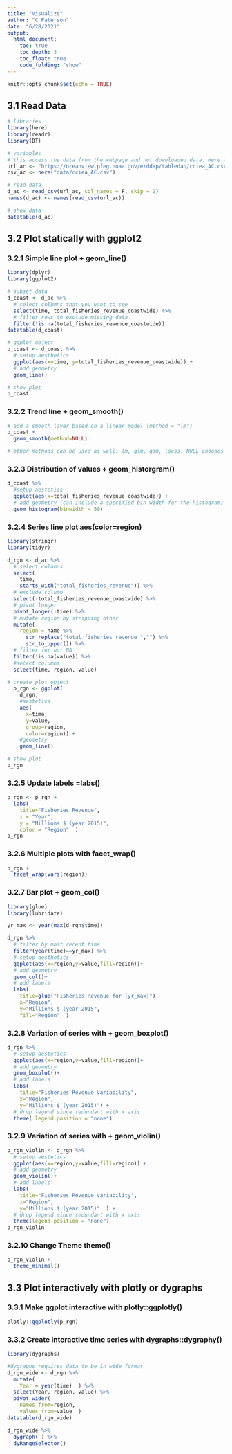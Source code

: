 ```yaml
---
title: "Visualize"
author: "C Paterson"
date: "6/28/2021"
output: 
  html_document: 
    toc: true
    toc_depth: 3
    toc_float: true
    code_folding: "show"
---
```


```r
knitr::opts_chunk$set(echo = TRUE)
```

## 3.1 Read Data

```r
# libraries
library(here)
library(readr)
library(DT)

# variables
# this access the data from the webpage and not downloaded data. Here also allows for searching for the file in the parent directories if not in the working directory
url_ac <- "https://oceanview.pfeg.noaa.gov/erddap/tabledap/cciea_AC.csv"
csv_ac <- here("data/cciea_AC.csv")

# read data
d_ac <- read_csv(url_ac, col_names = F, skip = 2)
names(d_ac) <- names(read_csv(url_ac))

# show data
datatable(d_ac)
```

## 3.2 Plot statically with ggplot2
### 3.2.1 Simple line plot + geom_line()

```r
library(dplyr)
library(ggplot2)

# subset data
d_coast <- d_ac %>%
  # select columns that you want to see
  select(time, total_fisheries_revenue_coastwide) %>%
  # filter rows to exclude missing data
  filter(!is.na(total_fisheries_revenue_coastwide))
datatable(d_coast)
```

```r
# ggplot object
p_coast <- d_coast %>%
  # setup aesthetics
  ggplot(aes(x=time, y=total_fisheries_revenue_coastwide)) +
  # add geometry
  geom_line()

# show plot
p_coast
```
### 3.2.2 Trend line + geom_smooth()
```r
# add a smooth layer based on a linear model (method = "lm")
p_coast +
  geom_smooth(method=NULL)

# other methods can be used as well: lm, glm, gam, loess. NULL chooses model based on largest group across all panels
```

### 3.2.3 Distribution of values + geom_historgram()
```r
d_coast %>%
  #setup aestetics
  ggplot(aes(x=total_fisheries_revenue_coastwide)) +
  # add geometry (can include a specified bin width for the histogram)
  geom_histogram(binwidth = 50)
```

### 3.2.4 Series line plot aes(color=region)
```r
library(stringr)
library(tidyr)

d_rgn <- d_ac %>%
  # select columns
  select(
    time,
    starts_with("total_fisheries_revenue")) %>%
  # exclude column
  select(-total_fisheries_revenue_coastwide) %>%
  # pivot longer
  pivot_longer(-time) %>%
  # mutate region by stripping other
  mutate(
    region = name %>%
      str_replace("total_fisheries_revenue_","") %>%
      str_to_upper()) %>%
  # filter for not NA
  filter(!is.na(value)) %>%
  #select columns
  select(time, region, value)

# create plot object
  p_rgn <- ggplot(
    d_rgn,
    #aestetics
    aes(
      x=time,
      y=value,
      group=region,
      color=region)) +
    #geometry
    geom_line()

# show plot
p_rgn
```

### 3.2.5 Update labels =labs()
```r
p_rgn <- p_rgn +
  labs(
    title="Fisheries Revenue",
    x = "Year",
    y = "Millions $ (year 2015)",
    color = "Region"  )
p_rgn
```

### 3.2.6 Multiple plots with facet_wrap()
```r
p_rgn +
  facet_wrap(vars(region))
```

### 3.2.7 Bar plot + geom_col()
```r
library(glue)
library(lubridate)

yr_max <- year(max(d_rgn$time))

d_rgn %>%
  # filter by most recent time
  filter(year(time)==yr_max) %>%
  # setup aesthetics
  ggplot(aes(x=region,y=value,fill=region))+
  # add geometry
  geom_col()+
  # add labels
  labs(
    title=glue("Fisheries Revenue for {yr_max}"),
    x="Region",
    y="Millions $ (year 2015",
    fill="Region"  )
```

### 3.2.8 Variation of series with + geom_boxplot()
```r
d_rgn %>%
  # setup aestetics
  ggplot(aes(x=region,y=value,fill=region))+
  # add geometry
  geom_boxplot()+
  # add labels
  labs(
    title="Fisheries Revenue Variability",
    x="Region",
    y="Millions $ (year 2015)") +
  # drop legend since redundant with x axis
  theme( legend.position = "none")
```

### 3.2.9 Variation of series with + geom_violin()
```r
p_rgn_violin <- d_rgn %>%
  # setup aestetics
  ggplot(aes(x=region,y=value,fill=region)) +
  # add geometry
  geom_violin()+
  # add labels
  labs(
    title="Fisheries Revenue Variability",
    x="Region",
    y="Millions $ (year 2015)"  ) +
  # drop legend since redundant with x axis
  theme(legend.position = "none")
p_rgn_violin
```

### 3.2.10 Change Theme theme()
```r
p_rgn_violin +
  theme_minimal()
```

## 3.3 Plot interactively with plotly or dygraphs
### 3.3.1 Make ggplot interactive with plotly::ggplotly()

```r
plotly::ggplotly(p_rgn)
```

### 3.3.2 Create interactive time series with dygraphs::dygraphy()

```r
library(dygraphs)

#dygraphs requires data to be in wide format
d_rgn_wide <- d_rgn %>%
  mutate(
    Year = year(time)  ) %>%
  select(Year, region, value) %>%
  pivot_wider(
    names_from=region,
    values_from=value  )
datatable(d_rgn_wide)
```

```r
d_rgn_wide %>%
  dygraph( ) %>%
  dyRangeSelector()
```

